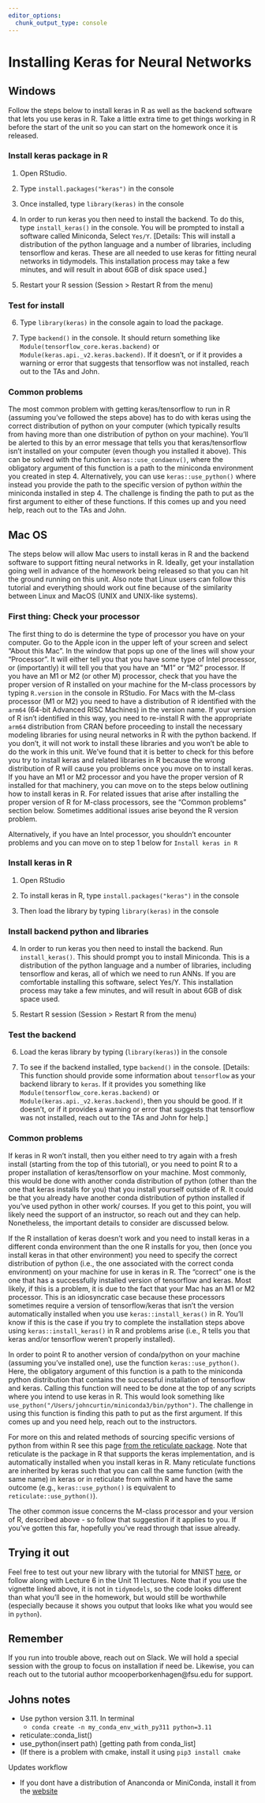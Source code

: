 ```yaml
---
editor_options: 
  chunk_output_type: console
---
```


# Installing Keras for Neural Networks { .unnumbered}

## Windows


Follow the steps below to install keras in R as well as the backend software that lets you use keras in R. Take a little extra time to get things working in R before the start of the unit so you can start on the homework once it is released.

### Install keras package in R

1. Open RStudio.

2. Type `install.packages("keras")` in the console

3. Once installed, type `library(keras)` in the console

4. In order to run keras you then need to install the backend. To do this, type `install_keras()` in the console. You will be prompted to install a software called Miniconda, Select `Yes/Y`.  [Details: This will install a distribution of the python language and a number of libraries, including tensorflow and keras. These are all needed to use keras for fitting neural networks in tidymodels. This installation process may take a few minutes, and will result in about 6GB of disk space used.]

5. Restart your R session (Session > Restart R from the menu)

### Test for install

6. Type `library(keras)` in the console again to load the package.

7. Type `backend()` in the console. It should return something like `Module(tensorflow_core.keras.backend)` or `Module(keras.api._v2.keras.backend)`. If it doesn't, or if it provides a warning or error that suggests that tensorflow was not installed, reach out to the TAs and John.

### Common problems

The most common problem with getting keras/tensorflow to run in R (assuming you've followed the steps above) has to do with keras using the correct distribution of python on your computer (which typically results from having more than one distribution of python on your machine). You'll be alerted to this by an error message that tells you that keras/tensorflow isn't installed on your computer (even though you installed it above). This can be solved with the function `keras::use_condaenv()`, where the obligatory argument of this function is a path to the miniconda environment you created in step 4. Alternatively, you can use `keras::use_python()` where instead you provide the path to the specific version of python _within_ the miniconda installed in step 4. The challenge is finding the path to put as the first argument to either of these functions. If this comes up and you need help, reach out to the TAs and John.



## Mac OS

The steps below will allow Mac users to install keras in R and the backend software to support fitting neural networks in R. Ideally, get your installation going well in advance of the homework being released so that you can hit the ground running on this unit. Also note that Linux users can follow this tutorial and everything should work out fine because of the similarity between Linux and MacOS (UNIX and UNIX-like systems).

### First thing: Check your processor

The first thing to do is determine the type of processor you have on your computer. Go to the Apple icon in the upper left of your screen and select "About this Mac". In the window that pops up one of the lines will show your "Processor". It will either tell you that you have some type of Intel processor, or (importantly) it will tell you that you have an "M1" or "M2" processor. If you have an M1 or M2 (or other M) processor, check that you have the proper version of R installed on your machine for the M-class processors by typing `R.version` in the console in RStudio. For Macs with the M-class processor (M1 or M2) you need to have a distribution of R identified with the `arm64` (64-bit Advanced RISC Machines) in the version name. If your version of R isn't identified in this way, you need to re-install R with the appropriate `arm64` distribution from CRAN before proceeding to install the necessary modeling libraries for using neural networks in R with the python backend. If you don't, it will not work to install these libraries and you won't be able to do the work in this unit. We've found that it is better to check for this before you try to install keras and related libraries in R because the wrong distribution of R will cause you problems once you move on to install keras. If you have an M1 or M2 processor and you have the proper version of R installed for that machinery, you can move on to the steps below outlining how to install keras in R. For related issues that arise after installing the proper version of R for M-class processors, see the "Common problems" section below. Sometimes additional issues arise beyond the R version problem.

Alternatively, if you have an Intel processor, you shouldn't encounter problems and you can move on to step 1 below for `Install keras in R`


### Install keras in R
1. Open RStudio

2. To install keras in R, type `install.packages("keras")` in the console

3. Then load the library by typing `library(keras)` in the console

### Install backend python and libraries
4. In order to run keras you then need to install the backend. Run `install_keras()`. This should prompt you to install Miniconda. This is a distribution of the python language and a number of libraries, including tensorflow and keras, all of which we need to run ANNs. If you are comfortable installing this software, select Yes/Y. This installation process may take a few minutes, and will result in about 6GB of disk space used.

5. Restart R session (Session > Restart R from the menu)

### Test the backend
6. Load the keras library by typing (`library(keras)`) in the console

7. To see if the backend installed, type `backend()` in the console.   [Details: This function should provide some information about `tensorflow` as your backend library to `keras`. If it provides you something like `Module(tensorflow_core.keras.backend)` or `Module(keras.api._v2.keras.backend)`, then you should be good. If it doesn't, or if it provides a warning or error that suggests that tensorflow was not installed, reach out to the TAs and John for help.]

### Common problems
If keras in R won't install, then you either need to try again with a fresh install (starting from the top of this tutorial), or you need to point R to a proper installation of keras/tensorflow on your machine. Most commonly, this would be done with another conda distribution of python (other than the one that keras installs for you) that you install yourself outside of R. It could be that you already have another conda distribution of python installed if you've used python in other work/ courses. If you get to this point, you will likely need the support of an instructor, so reach out and they can help. Nonetheless, the important details to consider are discussed below.

If the R installation of keras doesn't work and you need to install keras in a different conda environment than the one R installs for you, then (once you install keras in that other environment) you need to specify the correct distribution of python (i.e., the one associated with the correct conda environment) on your machine for use in keras in R. The "correct" one is the one that has a successfully installed version of tensorflow and keras. Most likely, if this is a problem, it is due to the fact that your Mac has an M1 or M2 processor. This is an idiosyncratic case because these processors sometimes require a version of tensorflow/keras that isn't the version automatically installed when you use `keras::install_keras()` in R. You'll know if this is the case if you try to complete the installation steps above using `keras::install_keras()` in R and problems arise (i.e., R tells you that keras and/or tensorflow weren't properly installed).

In order to point R to another version of conda/python on your machine (assuming you've installed one), use the function `keras::use_python()`. Here, the obligatory argument of this function is a path to the miniconda python distribution that contains the successful installation of tensorflow and keras. Calling this function will need to be done at the top of any scripts where you intend to use keras in R. This would look something like `use_python("/Users/johncurtin/miniconda3/bin/python")`. The challenge in using this function is finding this path to put as the first argument. If this comes up and you need help, reach out to the instructors.

For more on this and related methods of sourcing specific versions of python from within R see this page [from the reticulate package](https://rstudio.github.io/reticulate/articles/versions.html). Note that reticulate is the package in R that supports the keras implementation, and is automatically installed when you install keras in R. Many reticulate functions are inherited by keras such that you can call the same function (with the same name) in keras or in reticulate from within R and have the same outcome (e.g., `keras::use_python()` is equivalent to `reticulate::use_python()`).

The other common issue concerns the M-class processor and your version of R, described above - so follow that suggestion if it applies to you. If you've gotten this far, hopefully you've read through that issue already.

## Trying it out
Feel free to test out your new library with the tutorial for MNIST [here](https://cran.r-project.org/web/packages/keras/vignettes/index.html), or follow along with Lecture 6 in the Unit 11 lectures. Note that if you use the vignette linked above, it is not in `tidymodels`, so the code looks different than what you'll see in the homework, but would still be worthwhile (especially because it shows you output that looks like what you would see in `python`).

## Remember
If you run into trouble above, reach out on Slack. We will hold a special session with the group to focus on installation if need be. Likewise, you can reach out to the tutorial author mcooperborkenhagen@fsu.edu for support.


## Johns notes

- Use python version 3.11.  In terminal
  - `conda create -n my_conda_env_with_py311 python=3.11`
- reticulate::conda_list()
- use_python(insert path)  [getting path from conda_list]
- (If there is a problem with cmake, install it using `pip3 install cmake`


Updates workflow

- If you dont have a distribution of Ananconda or MiniConda, install it from the [website](https://www.anaconda.com/docs/getting-started/anaconda/install#macos-linux-installation)
